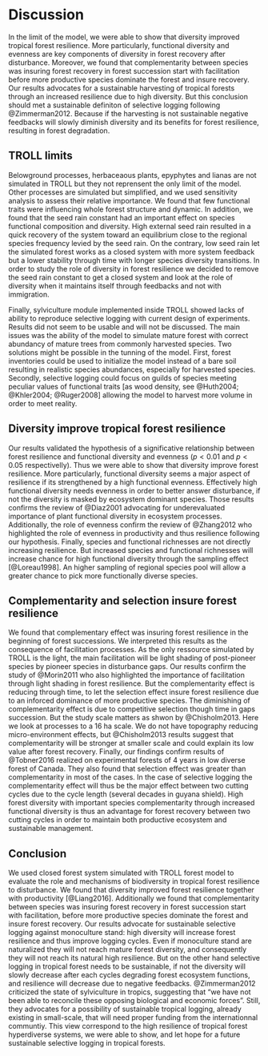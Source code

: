 # Discussion

In the limit of the model, we were able to show that diversity improved tropical forest resilience. More particularly, functional diversity and evenness are key components of diversity in forest recovery after disturbance. Moreover, we found that complementarity between species was insuring forest recovery in forest succession start with facilitation before more productive species dominate the forest and insure recovery. Our results advocates for a sustainable harvesting of tropical forests through an increased resilience due to high diversity. But this conclusion should met a sustainable definiton of selective logging following @Zimmerman2012. Because if the harvesting is not sustainable negative feedbacks will slowly diminish diversity and its benefits for forest resilience, resulting in forest degradation.

## TROLL limits

Belowground processes, herbaceaous plants, epyphytes and lianas are not simulated in TROLL but they not reprensent the only limit of the model. Other processes are simulated but simplified, and we used sensitivity analysis to assess their relative importance. We found that few functional traits were influencing whole forest structure and dynamic. In addition, we found that the seed rain constant had an important effect on species functional composition and diversity. High external seed rain resulted in a quick recovery of the system toward an equilibrium close to the regional species frequency levied by the seed rain. On the contrary, low seed rain let the simulated forest works as a closed system with more system feedback but a lower stability through time with longer species diversity transitions. In order to study the role of diversity in forest resilience we decided to remove the seed rain constant to get a closed system and look at the role of diversity when it maintains itself through feedbacks and not with immigration. 

Finally, sylviculture module implemented inside TROLL showed lacks of ability to reproduce selective logging with current design of experiments. Results did not seem to be usable and will not be discussed. The main issues was the ability of the model to simulate mature forest with correct abundancy of mature trees from commonly harvested species. Two solutions might be possible in the tunning of the model. First, forest inventories could be used to initialize the model instead of a bare soil resulting in realistic species abundances, especially for harvested species. Secondly, selective logging could focus on guilds of species meeting peculiar values of functional traits [as wood density, see @Huth2004; @Khler2004; @Ruger2008] allowing the model to harvest more volume in order to meet reality.

## Diversity improve tropical forest resilience

Our results validated the hypothesis of a significative relationship between forest resilience and functional diversity and evenness ($p < 0.01$ and $p < 0.05$ respectivelly). Thus we were able to show that diversity improve forest resilience. More particularly, functional diversity seems a major aspect of resilience if its strengthened by a high functional evenness. Effectively high functional diversity needs evenness in order to better answer disturbance, if not the diversity is masked by ecosystem dominant species. Those results confirms the review of @Diaz2001 advocating for underevaluated importance of plant functional diversity in ecosystem processes. Additionally, the role of evenness  confirm the review of @Zhang2012 who highlighted the role of evenness in productivity and thus resilience following our hypothesis. Finally, species and functional richnesses are not directly increasing resilience. But increased species and functional richnesses will increase chance for high functional diversity through the sampling effect [@Loreau1998]. An higher sampling of regional species pool will allow a greater chance to pick more functionally diverse species.

## Complementarity and selection insure forest resilience

We found that complementary effect was insuring forest resilience in the beginning of forest successions. We interpreted this results as the consequence of facilitation processes. As the only ressource simulated by TROLL is the light, the main facilitation will be light shading of post-pioneer species by pioneer species in disturbance gaps. Our results confirm the study of @Morin2011 who also highlighted the importance of facilitation through light shading in forest resilience. But the complementarity effect is reducing through time, to let the selection effect insure forest resilience due to an inforced dominance of more productive species. The diminishing of complementarity effect is due to competitive selection though time in gaps succession. But the study scale matters as shwon by @Chisholm2013. Here we look at processes to a 16 ha scale. We do not have topography reducing micro-environment effects, but @Chisholm2013 results suggest that complementarity will be stronger at smaller scale and could explain its low value after forest recovery. Finally, our findings confirm results of @Tobner2016 realized on experimental forests of 4 years in low diverse forest of Canada. They also found that selection effect was greater than complementarity in most of the cases. In the case of selective logging the complementarity effect will thus be the major effect between two cutting cycles due to the cycle length (several decades in guyana shield). High forest diversity with important species complementarity through increased functional diversity is thus an advantage for forest recovery between two cutting cycles in order to maintain both productive ecosystem and sustainable management.

## Conclusion

We used closed forest system simulated with TROLL forest model to evaluate the role and mechanisms of biodiversity in tropical forest resilience to disturbance. We found that diversity improved forest resilience together with productivity [@Liang2016]. Additionally we found that complementarity between species was insuring forest recovery in forest succession start with facilitation, before more productive species dominate the forest and insure forest recovery. Our results advocate for sustainable selective logging against monoculture stand: high diversity will increase forest resilience and thus improve logging cycles. Even if monoculture stand are naturalized they will not reach mature forest diversity, and consequently they will not reach its natural high resilience. But on the other hand selective logging in tropical forest needs to be sustainable, if not the diversity will slowly decrease after each cycles degrading forest ecosystem functions, and resilience will decrease due to negative feedbacks. @Zimmerman2012 criticized the state of sylviculture in tropics, suggesting that "we have not been able to reconcile these opposing biological and economic forces". Still, they advocates for a possibility of sustainable tropical logging, already existing in small-scale, that will need proper funding from the internationnal communtiy. This view correspond to the high resilience of tropical forest hyperdiverse systems, we were able to show, and let hope for a future sustainable selective logging in tropical forests.
